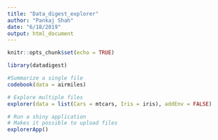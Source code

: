 ```yaml
---
title: "Data_digest_explorer"
author: "Pankaj Shah"
date: "6/18/2019"
output: html_document
---
```


```r
knitr::opts_chunk$set(echo = TRUE)
```

```r
library(datadigest)
```

```r
#Summarize a single file
codebook(data = airmiles)

# Explore multiple files
explorer(data = list(Cars = mtcars, Iris = iris), addEnv = FALSE)

# Run a shiny application
# Makes it possible to upload files
explorerApp()
```

```r

```

```r

```

